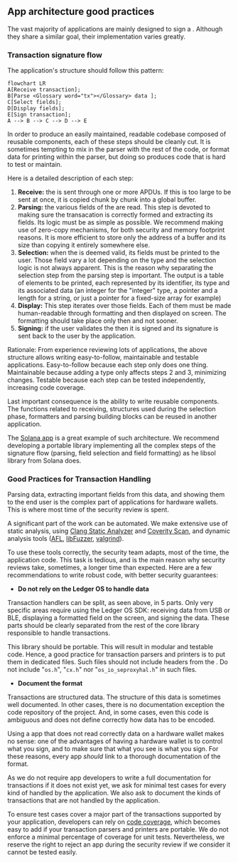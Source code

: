 
## App architecture good practices

The vast majority of applications are mainly designed to sign a <Glossary word="transaction"></Glossary>. Although they share a similar goal, their implementation varies greatly.


### Transaction signature flow

The application's structure should follow this pattern:

```mermaid
flowchart LR
A[Receive transaction];
B[Parse <Glossary word="tx"></Glossary> data ];
C[Select fields];
D[Display fields];
E[Sign transaction];
A --> B --> C --> D --> E
```

In order to produce an easily maintained, readable codebase composed of reusable components, each of these steps should be cleanly cut.
It is sometimes tempting to mix in the parser with the rest of the code, or format data for printing within the parser, but doing so produces code that is hard to test or maintain.

Here is a detailed description of each step:

1. **Receive:** the <Glossary word="transaction"></Glossary> is sent through one or more APDUs. If this <Glossary word="transaction"></Glossary> is too large to be sent at once, it is copied chunk by chunk into a global buffer.
2. **Parsing:** the various fields of the <Glossary word="transaction"></Glossary> are read. This step is devoted to making sure the transacation is correctly formed and extracting its fields. Its logic must be as simple as possible.  We recommend making use of zero-copy mechanisms, for both security and memory footprint reasons. It is more efficient to store only the address of a buffer and its size than copying it entirely somewhere else.
3. **Selection:** when the <Glossary word="transaction"></Glossary> is deemed valid, its fields must be printed to the user. Those field vary a lot depending on the <Glossary word="transaction"></Glossary> type and the selection logic is not always apparent.  This is the reason why separating the selection step from the parsing step is important. The output is a table of elements to be printed, each represented by its identifier, its type and its associated data (an integer for the "integer" type, a pointer and a length for a string, or just a pointer for a fixed-size array for example)
4. **Display:** This step iterates over those fields. Each of them must be made human-readable through formatting and then displayed on screen. The formatting should take place only then and not sooner.
5. **Signing:** if the user validates the <Glossary word="transaction"></Glossary> then it is signed and its signature is sent back to the user by the application.

Rationale: From experience reviewing lots of applications, the above structure allows writing easy-to-follow, maintainable and testable applications.  Easy-to-follow because each step only does one thing.
Maintainable because adding a <Glossary word="transaction"></Glossary> type only affects steps 2 and 3, minimizing changes. Testable because each step can be tested independently, increasing code coverage.

Last important consequence is the ability to write reusable components. The functions related to receiving, structures used during the selection phase, formatters and parsing building blocks can be reused in another application.

The [Solana app](https://github.com/LedgerHQ/app-solana) is a great example of such architecture.
We recommend developing a portable library implementing all the complex steps of the signature flow (parsing, field selection and field formatting) as he libsol library from Solana does.


### Good Practices for Transaction Handling

Parsing <Glossary word="transaction"></Glossary> data, extracting important fields from this data, and showing them to the end user is the complex part of <Glossary word="cryptocurrency"></Glossary> applications for hardware wallets. This is where most time of the security review is spent.

A significant part of the work can be automated. We make extensive use of static analysis, using [Clang Static Analyzer](https://clang-analyzer.llvm.org/) and [Coverity Scan](https://scan.coverity.com/), and dynamic analysis tools ([AFL](https://lcamtuf.coredump.cx/afl/), [libFuzzer](https://llvm.org/docs/LibFuzzer.html), [valgrind](https://valgrind.org/)).

To use these tools correctly, the security team adapts, most of the time, the application code. This task is tedious, and is the main reason why security reviews take, sometimes, a longer time than expected. Here are a few recommendations to write robust code, with better security guarantees:


- **Do not rely on the Ledger OS <Glossary word="SDK"></Glossary> to handle <Glossary word="transaction"></Glossary> data**

Transaction handlers can be split, as seen above, in 5 parts. Only very specific areas require using the Ledger OS SDK: receiving data from USB or BLE, displaying a formatted field on the screen, and signing the <Glossary word="transaction"></Glossary> data. These parts should be clearly separated from the rest of the core library responsible to handle transactions.

This library should be portable. This will result in modular and testable code. Hence, a good practice for transaction parsers and printers is to put them in dedicated files. Such files should not include headers from the <Glossary word="SDK"></Glossary>. Do not include "`os.h`", "`cx.h`" nor "`os_io_seproxyhal.h`" in such files.


- **Document the <Glossary word="transaction"></Glossary> format**

Transactions are structured data. The structure of this data is sometimes well documented. In other cases, there is no documentation exception the code repository of the project. And, in some cases, even this code is ambiguous and does not define correctly how data has to be encoded.

Using a app that does not read correctly <Glossary word="transaction"></Glossary> data on a hardware wallet makes no sense: one of the advantages of having a hardware wallet is to control what you sign, and to make sure that what you see is what you sign. For these reasons, every <Glossary word="cryptocurrency"></Glossary> app *should* link to a thorough documentation of the <Glossary word="transaction"></Glossary> format.

As we do not require app developers to write a full documentation for transactions if it does not exist yet, we ask for minimal test cases for every kind of <Glossary word="transaction"></Glossary> handled by the application. We also ask to document the kinds of transactions that are not handled by the application.

To ensure test cases cover a major part of the transactions supported by your application, developers can rely on [code coverage](https://clang.llvm.org/docs/SourceBasedCodeCoverage.html), which becomes easy to add if your transaction parsers and printers are portable. We do not enforce a minimal percentage of coverage for unit tests. Nevertheless, we reserve the right to reject an app during the security review if we consider it cannot be tested easily.
